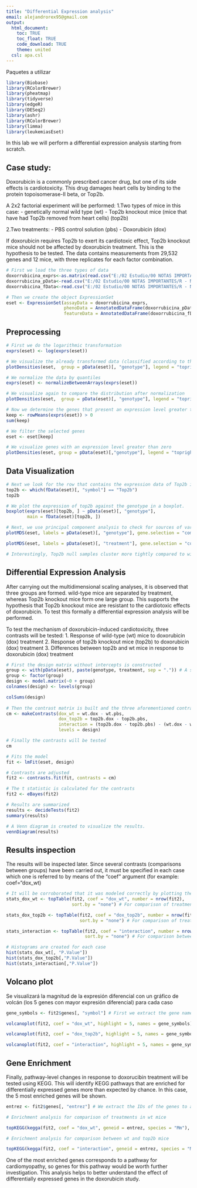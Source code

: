 ---
title: "Differential Expression analysis"
email: alejandrorex95@gmail.com
output:
  html_document:
    toc: TRUE
    toc_float: TRUE
    code_download: TRUE
    theme: united
  csl: apa.csl
---
Paquetes a utilizar
```{r message=FALSE, warning=FALSE}
library(Biobase)
library(RColorBrewer)
library(pheatmap)
library(tidyverse)
library(edgeR)
library(DESeq2)
library(ashr)
library(RColorBrewer)
library(limma)
library(leukemiasEset)
```

In this lab we will perform a differential expression analysis starting from scratch.

## Case study:

Doxorubicin is a commonly prescribed cancer drug, but one of its side effects is cardiotoxicity. This drug damages heart cells by binding to the protein topoisomerase-II beta, or Top2b.

A 2x2 factorial experiment will be performed:
1.Two types of mice in this case:
- genetically normal wild type (wt)
- Top2b knockout mice (mice that have had Top2b removed from heart cells) (top2b)

2.Two treatments:
- PBS control solution (pbs)
- Doxorubicin (dox)

If doxorubicin requires Top2b to exert its cardiotoxic effect, Top2b knockout mice should not be affected by doxorubicin treatment. This is the hypothesis to be tested.
The data contains measurements from 29,532 genes and 12 mice, with three replicates for each factor combination.

```{r, warning=FALSE}
# First we load the three types of data
doxorrubicina_exprs<-as.matrix(read.csv("E:/02 Estudio/00 NOTAS IMPORTANTES/R - Notas/Datasets/doxorrubicina_exprs.csv",row.names=1))
doxorrubicina_pData<-read.csv("E:/02 Estudio/00 NOTAS IMPORTANTES/R - Notas/Datasets/doxorrubicina_pData.csv",row.names=1)
doxorrubicina_fData<-read.csv("E:/02 Estudio/00 NOTAS IMPORTANTES/R - Notas/Datasets/doxorrubicina_fData.csv", row.names = 1)   

# Then we create the object ExpressionSet
eset <- ExpressionSet(assayData = doxorrubicina_exprs,
                      phenoData = AnnotatedDataFrame(doxorrubicina_pData),
                      featureData = AnnotatedDataFrame(doxorrubicina_fData))


```


## Preprocessing

```{r}
# First we do the logarithmic transformation
exprs(eset) <- log(exprs(eset))

# We visualize the already transformed data (classified according to the genotype)
plotDensities(eset,  group = pData(eset)[, "genotype"], legend = "topright")

# We normalize the data by quantiles
exprs(eset) <- normalizeBetweenArrays(exprs(eset))

# We visualize again to compare the distribution after normalization
plotDensities(eset,  group = pData(eset)[, "genotype"], legend = "topright")

# Now we determine the genes that present an expression level greater than zero
keep <- rowMeans(exprs(eset)) > 0
sum(keep)

# We filter the selected genes
eset <- eset[keep]

# We visualize genes with an expression level greater than zero
plotDensities(eset, group = pData(eset)[,"genotype"], legend = "topright")
```

## Data Visualization

```{r, warning=FALSE}
# Next we look for the row that contains the expression data of Top2b in the data characteristics
top2b <- which(fData(eset)[, "symbol"] == "Top2b")
top2b

# We plot the expression of top2b against the genotype in a boxplot.
boxplot(exprs(eset)[top2b, ] ~ pData(eset)[, "genotype"],
        main = fData(eset)[top2b, ])

# Next, we use principal component analysis to check for sources of variation in the data and to check whether samples cluster by genotype (WT vs. Top2b null) and treatment (PBS vs. Dox).
plotMDS(eset, labels = pData(eset)[, "genotype"], gene.selection = "common") # by genotype

plotMDS(eset, labels = pData(eset)[, "treatment"], gene.selection = "common") # per treatment

# Interestingly, Top2b null samples cluster more tightly compared to wild-type samples. Three groups are formed. wild-type mice are separated by treatment, whereas Top2b knockout mice form one large group.
```

## Differential Expression Analysis

After carrying out the multidimensional scaling analyses, it is observed that three groups are formed. wild-type mice are separated by treatment, whereas Top2b knockout mice form one large group. This supports the hypothesis that Top2b knockout mice are resistant to the cardiotoxic effects of doxorubicin.
To test this formally a differential expression analysis will be performed.

To test the mechanism of doxorubicin-induced cardiotoxicity, three contrasts will be tested:
1. Response of wild-type (wt) mice to doxorubicin (dox) treatment
2. Response of top2b knockout mice (top2b) to doxorubicin (dox) treatment
3. Differences between top2b and wt mice in response to doxorubicin (dox) treatment

```{r, warning=FALSE}
# First the design matrix without intercepts is constructed
group <- with(pData(eset), paste(genotype, treatment, sep = ".")) # A simple variable is created by combining genotype and treatment
group <- factor(group)
design <- model.matrix(~0 + group)
colnames(design) <- levels(group)

colSums(design)
 
# Then the contrast matrix is built and the three aforementioned contrasts are tested.
cm <- makeContrasts(dox_wt = wt.dox - wt.pbs,
                    dox_top2b = top2b.dox - top2b.pbs,
                    interaction = (top2b.dox - top2b.pbs) - (wt.dox - wt.pbs),
                    levels = design)

# Finally the contrasts will be tested
cm

# Fits the model
fit <- lmFit(eset, design)

# Contrasts are adjusted
fit2 <- contrasts.fit(fit, contrasts = cm)

# The t statistic is calculated for the contrasts
fit2 <- eBayes(fit2)

# Results are summarized
results <- decideTests(fit2)
summary(results)

# A Venn diagram is created to visualize the results.
vennDiagram(results)
```

## Results inspection

The results will be inspected later.
Since several contrasts (comparisons between groups) have been carried out, it must be specified in each case which one is referred to by means of the "coef" argument (for example: coef="dox_wt)

```{r, warning=FALSE}
# It will be corroborated that it was modeled correctly by plotting the histogram of p values for each contrast performed.
stats_dox_wt <- topTable(fit2, coef = "dox_wt", number = nrow(fit2),
                         sort.by = "none") # For comparison of treatments in wt mice

stats_dox_top2b <- topTable(fit2, coef = "dox_top2b", number = nrow(fit2),
                            sort.by = "none") # For comparison of treatments in top2b mice

stats_interaction <- topTable(fit2, coef = "interaction", number = nrow(fit2),
                              sort.by = "none") # For comparison between wt and top2b mice

# Histograms are created for each case
hist(stats_dox_wt[, "P.Value"])
hist(stats_dox_top2b[,"P.Value"])
hist(stats_interaction[,"P.Value"])

```

## Volcano plot

Se visualizará la magnitud de la expresión diferencial con un gráfico de volcán (los 5 genes con mayor expresión diferencial) para cada caso

```{r}
gene_symbols <- fit2$genes[, "symbol"] # First we extract the gene names to an independent variable

volcanoplot(fit2, coef = "dox_wt", highlight = 5, names = gene_symbols) # For comparison of treatments in wt mice

volcanoplot(fit2, coef = "dox_top2b", highlight = 5, names = gene_symbols) # For comparison of treatments in top2b mice

volcanoplot(fit2, coef = "interaction", highlight = 5, names = gene_symbols) # For comparison between wt and top2b mice

```

## Gene Enrichment

Finally, pathway-level changes in response to doxorucibin treatment will be tested using KEGG. This will identify KEGG pathways that are enriched for differentially expressed genes more than expected by chance. In this case, the 5 most enriched genes will be shown.

```{r}
entrez <- fit2$genes[, "entrez"] # We extract the IDs of the genes to an independent variable

# Enrichment analysis for comparison of treatments in wt mice

topKEGG(kegga(fit2, coef = "dox_wt", geneid = entrez, species = "Mm"), number = 5)  # Top5 most enriched genes

# Enrichment analysis for comparison between wt and top2b mice

topKEGG(kegga(fit2, coef = "interaction", geneid = entrez, species = "Mm"), number = 5) # Top5 most enriched genes

```

One of the most enriched genes corresponds to a pathway for cardiomyopathy, so genes for this pathway would be worth further investigation. This analysis helps to better understand the effect of differentially expressed genes in the doxorubicin study.



